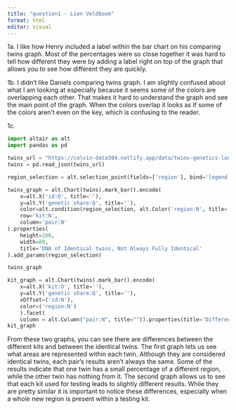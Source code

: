 ```yaml
---
title: "question1 - Lien Veldboom"
format: html
editor: visual
---
```


1a. I like how Henry included a label within the bar chart on his comparing twins graph. Most of the percentages were so close together it was hard to tell how different they were by adding a label right on top of the graph that allows you to see how different they are quickly.

1b. I didn't like Daniels comparing twins graph. I am slightly confused about what I am looking at especially because it seems some of the colors are overlapping each other. That makes it hard to understand the graph and see the main point of the graph. When the colors overlap it looks as if some of the colors aren't even on the key, which is confusing to the reader.

1c.

```python
import altair as alt
import pandas as pd
```

```python
twins_url = "https://calvin-data304.netlify.app/data/twins-genetics-long.json"
twins = pd.read_json(twins_url)

region_selection = alt.selection_point(fields=['region'], bind='legend')

twins_graph = alt.Chart(twins).mark_bar().encode(
    x=alt.X('id:O', title=''),
    y=alt.Y('genetic share:Q', title=''),
    color=alt.condition(region_selection, alt.Color('region:N', title=''), alt.value('lightgray')),
    row='kit:N',
    column='pair:N'
).properties(
    height=100,
    width=80,
    title='DNA of Identical twins, Not Always Fully Identical'
).add_params(region_selection)

twins_graph
```

```python
kit_graph = alt.Chart(twins).mark_bar().encode(
    x=alt.X('kit:O', title=''),
    y=alt.Y('genetic share:Q', title=''),
    xOffset=('id:N'),
    color=('region:N')
    ).facet(
    column = alt.Column("pair:N", title="")).properties(title='Different DNA Kits Lead to Different results')
kit_graph
```

From these two graphs, you can see there are differences between the different kits and between the identical twins. The first graph lets us see what areas are represented within each twin. Although they are considered identical twins, each pair's results aren't always the same. Some of the results indicate that one twin has a small percentage of a different region, while the other twin has nothing from it. The second graph allows us to see that each kit used for testing leads to slightly different results. While they are pretty similar it is important to notice these differences, especially when a whole new region is present within a testing kit.
